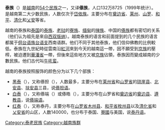 {{Infobox Ethnic group
|group      = 泰族
|image      = 
|population = 1,328,725（1999年）
|caption    = 
|regions    = [[越南|越南]]：[[奠边省|奠边省]]、[[山罗省|山罗省]]、[[乂安省|乂安省]]、[[清化省|清化省]]、[[莱州省|莱州省]]、[[老街省|老街省]]、[[安沛省|安沛省]]、[[和平省|和平省]]
|languages  = [[西南部台语支|泰語]]（[[傣端语|傣端语]]、[[傣黯语|傣黯语]]、[[泰丹语|泰丹语]]）、[[越南語|越南語]]
|religions  = [[佛教|佛教]]、萬物有靈信仰
|related-c    = [[傣族|傣族]]、[[泰族|泰國泰族]]、[[佬族|佬族]]、[[掸族|掸族]]
}}
'''泰族'''（{{vie|v=Người Thái|hn=𠊛泰}}）是[[越南|越南]]的[[越南民族|54个民族]]之一，又译'''傣族'''，人口132万8725（1999年统计）。是越南第二大少数民族，人数仅次于[[岱依族|岱依族]]。主要分布在[[奠边省|奠边省]]、[[莱州省|莱州]]、[[山罗省|山罗]]、[[和平省|和平]]、[[清化省|清化]]和[[乂安省|乂安]]等省。

越南的泰族和[[泰国|泰国]]的[[泰族|泰族]]、[[老挝|老挝]]的[[寮族|寮族]]、[[缅甸|缅甸]]的[[掸族|掸族]]、中国的[[傣族|傣族]]都有密切的关系（他们认为祖先是來自[[西双版纳|西双版纳]]）。越南泰族的语言和前面提到的几个民族的语言都属于[[侗台语族|侗台语族]][[台语支|台语支]]西南语群。他们不同于其他泰族，他们信仰佛教的比例較低。泰族在九世紀時從雲南沿[[紅河|紅河]]來到今天的越南這一帶，因不願受到[[京族|京族]]的壓榨，被迫遷到[[華潘省|華潘省]]一帶，但後來這些地方又被[[京族|京族]]佔領，泰族因而變成越南的少數民族。他们古代叫[[牛吼蛮|牛吼蛮]]。

越南的泰族按照服饰的颜色分为以下几个部族：
*[[黑泰|黑泰]]（{{lang-vi|Thái Đen}}），又称傣担（{{lang-vi|Tày Đăm}}），人数最多，主要分布在[[莱州省|莱州省]]和[[山罗省|山罗省]]的[[琼崖县|琼崖县]]、[[北安县_(越南)|北安县]]、[[扶安县|扶安县]]三县，说[[傣担语|傣担语]]。
*[[白泰|白泰]]（{{lang-vi|Thái Trắng}}），又称傣端（{{lang-vi|Tày Đón}}）或傣皓（{{lang-vi|Tày Khao}}），主要分布在山罗省和[[奠边省|奠边省]]的[[奠边县|奠边县]]、[[遵教县|遵教县]]，说[[傣端语|傣端语]]。
*[[红泰|红泰]]（{{lang-vi|Thái Đỏ}}），又称泰丹{{lang|vi|Tày Đeng}}，主要分布在[[山罗省|山罗省]][[木州县|木州县]]、[[和平省|和平省]][[枚州县|枚州县]]以及[[清化省|清化省]]和[[乂安省|乂安省]]的山区，人数140000，也分布于泰国、[[寮國|寮國]]与美国，说[[泰丹语|泰丹语]]。


{{越南民族}}

[[Category:泰老民族|Category:泰老民族]]
[[Category:越南族群|Category:越南族群]]